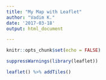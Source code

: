 ```yaml
---
title: "My Map with Leaflet"
author: "Vadim K."
date: '2017-03-18'
output: html_document

---
```


```r
knitr::opts_chunk$set(echo = FALSE)
```


```r
suppressWarnings(library(leaflet))

leaflet() %>% addTiles()
```

